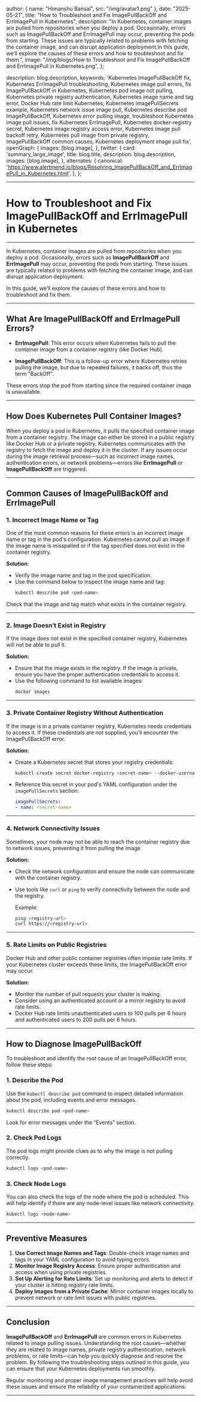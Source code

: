 
  author: { name: "Himanshu Bansal", src: "/img/avatar1.png" },
  date: "2025-05-21",
  title: "How to Troubleshoot and Fix ImagePullBackOff and ErrImagePull in Kubernetes",
  description:
    "In Kubernetes, container images are pulled from repositories when you deploy a pod. Occasionally, errors such as ImagePullBackOff and ErrImagePull may occur, preventing the pods from starting. These issues are typically related to problems with fetching the container image, and can disrupt application deployment.In this guide, we’ll explore the causes of these errors and how to troubleshoot and fix them.",
  image:
    "/img/blogs/How to Troubleshoot and Fix ImagePullBackOff and ErrImagePull in Kubernetes.png",
};

  description: blog.description,
  keywords:
    'Kubernetes ImagePullBackOff fix, Kubernetes ErrImagePull troubleshooting, Kubernetes image pull errors, fix ImagePullBackOff in Kubernetes, Kubernetes pod image not pulling, Kubernetes private registry authentication, Kubernetes image name and tag error, Docker Hub rate limit Kubernetes, Kubernetes imagePullSecrets example, Kubernetes network issue image pull, Kubernetes describe pod ImagePullBackOff, Kubernetes error pulling image, troubleshoot Kubernetes image pull issues, fix Kubernetes ErrImagePull, Kubernetes docker-registry secret, Kubernetes image registry access error, Kubernetes image pull backoff retry, Kubernetes pull image from private registry, ImagePullBackOff common causes, Kubernetes deployment image pull fix',
  openGraph: {
    images: [blog.image],
  },
  twitter: {
    card: 'summary_large_image',
    title: blog.title,
    description: blog.description,
    images: [blog.image],
  },
  alternates: {
    canonical: 'https://www.alertmend.io/blogs/Resolving_ImagePullBackOff_and_ErrImagePull_in_Kubernetes.html',
  },
};



---
# **How to Troubleshoot and Fix ImagePullBackOff and ErrImagePull in Kubernetes**
---

In Kubernetes, container images are pulled from repositories when you deploy a pod. Occasionally, errors such as **ImagePullBackOff** and **ErrImagePull** may occur, preventing the pods from starting. These issues are typically related to problems with fetching the container image, and can disrupt application deployment.

In this guide, we’ll explore the causes of these errors and how to troubleshoot and fix them.

---

## **What Are ImagePullBackOff and ErrImagePull Errors?**

- **ErrImagePull**: This error occurs when Kubernetes fails to pull the container image from a container registry (like Docker Hub).
  
- **ImagePullBackOff**: This is a follow-up error where Kubernetes retries pulling the image, but due to repeated failures, it backs off, thus the term "BackOff".

These errors stop the pod from starting since the required container image is unavailable.

---

## **How Does Kubernetes Pull Container Images?**

When you deploy a pod in Kubernetes, it pulls the specified container image from a container registry. The image can either be stored in a public registry like Docker Hub or a private registry. Kubernetes communicates with the registry to fetch the image and deploy it in the cluster. If any issues occur during the image retrieval process—such as incorrect image names, authentication errors, or network problems—errors like **ErrImagePull** or **ImagePullBackOff** are triggered.

---

## **Common Causes of ImagePullBackOff and ErrImagePull**

### **1. Incorrect Image Name or Tag**

One of the most common reasons for these errors is an incorrect image name or tag in the pod's configuration. Kubernetes cannot pull an image if the image name is misspelled or if the tag specified does not exist in the container registry.

**Solution:**
- Verify the image name and tag in the pod specification.
- Use the command below to inspect the image name and tag:
  ```bash
  kubectl describe pod <pod-name>
  ```
Check that the image and tag match what exists in the container registry.

---

### **2. Image Doesn’t Exist in Registry**

If the image does not exist in the specified container registry, Kubernetes will not be able to pull it.

**Solution:**
- Ensure that the image exists in the registry. If the image is private, ensure you have the proper authentication credentials to access it.
- Use the following command to list available images:
  ```bash
  docker images
  ```

---

### **3. Private Container Registry Without Authentication**

If the image is in a private container registry, Kubernetes needs credentials to access it. If these credentials are not supplied, you’ll encounter the ImagePullBackOff error.

**Solution:**
- Create a Kubernetes secret that stores your registry credentials:
  ```bash
  kubectl create secret docker-registry <secret-name> --docker-username=<username> --docker-password=<password> --docker-email=<email> --docker-server=<registry-server>
  ```

- Reference this secret in your pod's YAML configuration under the `imagePullSecrets` section:
  ```yaml
  imagePullSecrets:
  - name: <secret-name>
  ```

---

### **4. Network Connectivity Issues**

Sometimes, your node may not be able to reach the container registry due to network issues, preventing it from pulling the image.

**Solution:**
- Check the network configuration and ensure the node can communicate with the container registry.
- Use tools like `curl` or `ping` to verify connectivity between the node and the registry.

  Example:
  ```bash
  ping <registry-url>
  curl https://<registry-url>
  ```

---

### **5. Rate Limits on Public Registries**

Docker Hub and other public container registries often impose rate limits. If your Kubernetes cluster exceeds these limits, the ImagePullBackOff error may occur.

**Solution:**
- Monitor the number of pull requests your cluster is making.
- Consider using an authenticated account or a mirror registry to avoid rate limits.
- Docker Hub rate limits unauthenticated users to 100 pulls per 6 hours and authenticated users to 200 pulls per 6 hours.

---

## **How to Diagnose ImagePullBackOff**

To troubleshoot and identify the root cause of an ImagePullBackOff error, follow these steps:

### **1. Describe the Pod**
Use the `kubectl describe pod` command to inspect detailed information about the pod, including events and error messages.
```bash
kubectl describe pod <pod-name>
```
Look for error messages under the “Events” section.

### **2. Check Pod Logs**
The pod logs might provide clues as to why the image is not pulling correctly.
```bash
kubectl logs <pod-name>
```

### **3. Check Node Logs**
You can also check the logs of the node where the pod is scheduled. This will help identify if there are any node-level issues like network connectivity.
```bash
kubectl logs <node-name>
```

---

## **Preventive Measures**


1. **Use Correct Image Names and Tags**: Double-check image names and tags in your YAML configuration to avoid typing errors.
2. **Monitor Image Registry Access**: Ensure proper authentication and access when using private registries.
3. **Set Up Alerting for Rate Limits**: Set up monitoring and alerts to detect if your cluster is hitting registry rate limits.
4. **Deploy Images from a Private Cache**: Mirror container images locally to prevent network or rate limit issues with public registries.

---

## **Conclusion**

**ImagePullBackOff** and **ErrImagePull** are common errors in Kubernetes related to image pulling issues. Understanding the root causes—whether they are related to image names, private registry authentication, network problems, or rate limits—can help you quickly diagnose and resolve the problem. By following the troubleshooting steps outlined in this guide, you can ensure that your Kubernetes deployments run smoothly.

Regular monitoring and proper image management practices will help avoid these issues and ensure the reliability of your containerized applications.



---